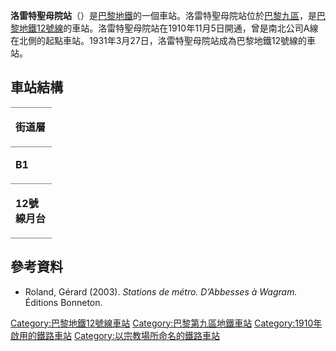 {{Infobox station
| name                = 洛雷特聖母院站
| symbol_location     = paris
| symbol              = m
| symbol2             = 
| type                = [[巴黎地鐵|巴黎地鐵]]車站
| image               = [[File:Notre-Dame-de-Lorette_04.jpg|275px]]
| alt                 = 
| caption             = 
| other_name          = 
| address             = [[巴黎九區|巴黎九區]]
| borough             = [[法蘭西島|法蘭西島]]
| country             = 法國
| iso_region          = FR_scale:2000
| coordinates_display = title
| coordinates_format  = dms
| latd  = 48.87604| latm  = | lats  = | latNS  = 
| longd = 2.337341| longm = | longs = | longEW = 
| coordinates         = 
| owned               = [[RATP|RATP]]
| operator            = [[RATP|RATP]]
| line                = 
| disabled            = 
| zone                = 1
| opened              = {{Start-date|1910-11-5}}
| closed              = <!-- {{End date|YYYY|MM|DD|df=y}} -->
| services            = 
| map_type            = France Paris
}}
'''洛雷特聖母院站'''（{{lang-fr|Notre-Dame-de-Lorette}}）是[[巴黎地鐵|巴黎地鐵]]的一個車站。洛雷特聖母院站位於[[巴黎九區|巴黎九區]]，是[[巴黎地鐵12號線|巴黎地鐵12號線]]的車站。洛雷特聖母院站在1910年11月5日開通，曾是南北公司A線在北側的起點車站。1931年3月27日，洛雷特聖母院站成為巴黎地鐵12號線的車站。
== 車站結構 ==
{| border=0 cellspacing=0 cellpadding=3
|style="border-bottom:solid 1px gray;border-top:solid 1px gray;" width=50 valign=top|'''街道層'''
|-
|style="border-bottom:solid 1px gray;border-top:solid 1px gray;" width=50 valign=top|'''B1'''
|style="border-top:solid 1px gray;border-bottom:solid 1px gray;" width=100 valign=top|夾層
|-
|style="border-bottom:solid 1px gray;" width=50 rowspan=10 valign=top|'''12號線月台'''
|style="border-top:solid 1px gray;border-right:solid 2px black;border-left:solid 2px black;border-bottom:solid 2px black;" colspan=2|<center><small>[[側式月台|側式月台]]，右側開門</small></center>
|-
|style="border-bottom:solid 1px gray;" width=100|南行
|style="border-bottom:solid 1px gray;" width=390|{{arrow|L}} [[File:Metro-M.svg|16x16px]][[File:Paris_Metro_12.svg|16x16px]] 往[[伊西市政府站|伊西市政府]]<small>（[[奧夫埃斯蒂安-三一堂站|奧夫埃斯蒂安-三一堂]]）</small>
|-
|北行
|{{arrow|R}} [[File:Metro-M.svg|16x16px]][[File:Paris_Metro_12.svg|16x16px]] 往[[奧貝維埃市政府站|奧貝維埃市政府]]<small>（[[聖喬治站|聖喬治]]）</small>
|-
|style="border-top:solid 2px black;border-right:solid 2px black;border-left:solid 2px black;border-bottom:solid 1px gray;" colspan=2|<center><small>[[側式月台|側式月台]]，右側開門</small></center>
|}
{{commons category|Notre-Dame-de-Lorette (Paris Metro)}}

==參考資料==
*Roland, Gérard (2003). ''Stations de métro. D’Abbesses à Wagram.'' Éditions Bonneton.
{{巴黎地鐵12號線}}
{{DEFAULTSORT:Notre-Dame-de-Lorette}}
[[Category:巴黎地鐵12號線車站|Category:巴黎地鐵12號線車站]]
[[Category:巴黎第九區地鐵車站|Category:巴黎第九區地鐵車站]]
[[Category:1910年啟用的鐵路車站|Category:1910年啟用的鐵路車站]]
[[Category:以宗教場所命名的鐵路車站|Category:以宗教場所命名的鐵路車站]]